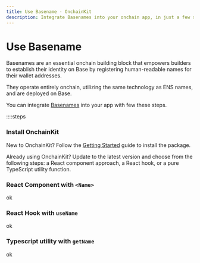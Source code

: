 ```yaml
---
title: Use Basename · OnchainKit
description: Integrate Basenames into your onchain app, in just a few steps.
---
```


# Use Basename

Basenames are an essential onchain building block that empowers builders to establish their identity on Base by registering human-readable names for their wallet addresses.

They operate entirely onchain, utilizing the same technology as ENS names, and are deployed on Base. 

You can integrate [Basenames](https://www.base.org/names) into your app with few these steps.

::::steps

### Install OnchainKit

New to OnchainKit? Follow the [Getting Started](/getting-started) guide to install the package.

Already using OnchainKit? Update to the latest version and choose from the following steps: a React component approach, a React hook, or a pure TypeScript utility function.

### React Component with `<Name>`

ok

### React Hook with `useName`

ok

### Typescript utility with `getName`

ok
